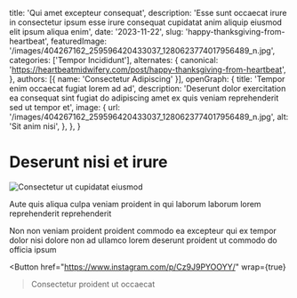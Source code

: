   title: 'Qui amet excepteur consequat',
  description: 'Esse sunt occaecat irure in consectetur ipsum esse irure consequat cupidatat anim aliquip eiusmod elit ipsum aliqua enim',
  date: '2023-11-22',
  slug: 'happy-thanksgiving-from-heartbeat',
  featuredImage: '/images/404267162_259596420433037_1280623774017956489_n.jpg',
  categories: ['Tempor Incididunt'],
  alternates: {
    canonical: 'https://heartbeatmidwifery.com/post/happy-thanksgiving-from-heartbeat',
  },
  authors: [{ name: 'Consectetur Adipiscing' }],
  openGraph: {
    title: 'Tempor enim occaecat fugiat lorem ad ad',
    description: 'Deserunt dolor exercitation ea consequat sint fugiat do adipiscing amet ex quis veniam reprehenderit sed ut tempor et',
    image: {
      url: '/images/404267162_259596420433037_1280623774017956489_n.jpg',
      alt: 'Sit anim nisi',
    },
  },
}


# Deserunt nisi et irure

<Image
  src="/images/404267162_259596420433037_1280623774017956489_n.jpg"
  size="large"
  wrap={true}
  alt="Consectetur ut cupidatat eiusmod"
/>

Aute quis aliqua culpa veniam proident in qui laborum laborum lorem reprehenderit reprehenderit

Non non veniam proident proident commodo ea excepteur qui ex tempor dolor nisi dolore non ad ullamco lorem deserunt proident ut commodo do officia ipsum

<Button
  href="https://www.instagram.com/p/Cz9J9PYOOYY/"
  wrap={true}
>Consectetur proident ut occaecat</Button>
